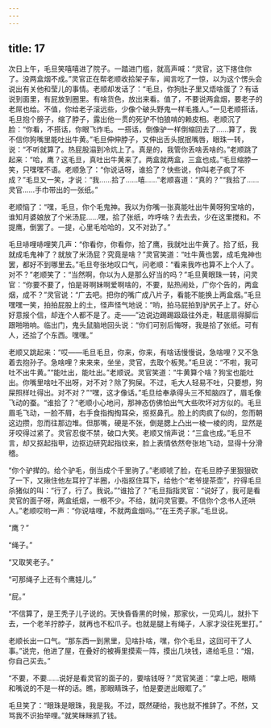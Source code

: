 ```yaml
---
---
---
```

title: 17
---



次日上午，毛旦笑嘻嘻进了院子。一踏进门槛，就高声喊：“灵官，这下揢住你了。没两盒烟不成。”灵官正在帮老顺收拾架子车，闻言吃了一惊，以为这个愣头会说出有关他和莹儿的事情。老顺却发话了：“毛旦，你狗肚子里又焐啥蛋了？有话说到面里，有屁放到圈里。有啥货色，放出来看。值了，不要说两盒烟，要老子的老屌也给。不值，你给老子滚远些，少像个破头野鬼一样毛搔人。”一见老顺搭话，毛旦抱个膀子，缩了脖子，露出他一贯的死驴不怕狼啃的赖皮相。老顺沉了脸：“你看，不搭话，你眼飞炸毛。一搭话，倒像驴一样倒缩回去了……算了，我不信你狗嘴里能吐出牛黄。”毛旦伸伸脖子，又伸出舌头抿抿嘴唇，眼珠一转，说：“不听就算了。热屁股溻到冷炕上了。真是的，我管你丢啥丢啥的。”老顺跳了起来：“哈，鹰？这毛旦，真吐出牛黄来了。两盒就两盒，三盒也成。”毛旦缩脖一笑，只嘿嘿不语。老顺急了：“你说话呀，谁拾了？快些说，你叫老子疯了不成？”毛旦又一笑，才说：“我……拾了……嘻……”老顺喜道：“真的？”“我拾了……灵官……手巾带出的一张纸。”

老顺恼了：“嘿，毛旦，你个毛鬼神。我以为你嘴一张真能吐出牛黄呀狗宝啥的，谁知月婆娘放了个米汤屁……嘿，拾了张纸，咋呼啥？去去去，少在这里搅和。不提鹰，倒罢了。一提，心里毛哈哈的，又不对劲了。”

毛旦哧哩哧哩笑几声：“你看你，你看你，拾了鹰，我就吐出牛黄了。拾了纸，我就成毛鬼神了？就放了米汤屁？究竟是啥？”灵官笑道：“吐牛黄也罢，成毛鬼神也罢，都好不到哪里去。”毛旦夸张地叹口气，问老顺：“看来我咋也算不上个人了。对不？”老顺笑了：“当然啊，你以为人是那么好当的吗？”毛旦黄眼珠一转，问灵官：“你要不要了，怕是哥啊妹啊爱啊啥的，不要，贴热闹处，广你个告的，两盒烟，成不？”灵官说：“广去吧。把你的嘴广成八片子，看能不能换上两盒烟。”毛旦嘿嘿一笑，拍拍屁股上的土，怪声怪气地说：“哟，拍马屁拍到驴尻子上了。好心好意报个信，却连个人都不是了。走——”边说边踢踢趿趿往外走，鞋底扇得脚后跟啪啪响。临出门，鬼头鼠脑地回头说：“你们可别后悔呀，我是拾了张纸。可有人，还拾了个东西。嘿嘿。”

老顺又跳起来：“哎——毛旦毛旦，你来，你来，有啥话慢慢说，急啥哩？又不急着去抱孙子。急啥哩？来来来，坐坐，灵官，去取个板凳。”毛旦说：“不啦，我可吐不出牛黄。”“能吐出，能吐出。”老顺说。灵官笑道：“牛黄算个啥？狗宝也能吐出。你嘴里啥吐不出呀，对不对？除了狗屎。不过，毛大人轻易不吐，只要想，狗屎照样吐得出。对不对？”“嘿，这才像话。”毛旦给奉承得头三不知脑四了，眉毛像飞动的蚕。“谁拾了？”老顺小心地问，那神态仿佛怕出气大些吹坏对方似的。毛旦眉毛飞动，一脸不屑，右手食指掏掏耳朵，抠抠鼻孔。脸上的肉疯了似的，忽而朝这边攒，忽而往那边堆。但那嘴，硬是不张，倒是腮上凸出一棱一棱的肉，显然是牙咬得过紧了。灵官忍俊不禁，破口大笑。老顺又悄声说：“三盒也成。”毛旦不言，却又抠起指甲，边抠边研究起指纹来，脸上表情依然夸张地飞动，显得十分滑稽。

“你个驴撵的。给个驴毛，倒当成个千里驹了。”老顺唬了脸，在毛旦脖子里狠狠砍了一下，又揪住他左耳拧了半圈，小指抠住耳下，给他个“老爷提茶壶”，拧得毛旦杀猪似的叫：“行了，行了。我说。”“谁拾了？”毛旦指指灵官：“说好了，我可是看灵官的面子呀，两盒纸烟，一根不少。不给，就问灵官要。不信你个念书人还哄人。”老顺哎哟一声：“你说啥哩，不就两盒烟吗。”“在王秃子家。”毛旦说。

“鹰？”

“绳子。”

“又取笑老子。”

“可那绳子上还有个鹰娃儿。”

“屁。”

“不信算了，是王秃子儿子说的。天快昏昏黑的时候，那家伙，一见鸡儿，就扑下去，一个老羊拧脖子，就再也不松爪子。也就是腿上有绳子，人家才没往死里打。”

老顺长出一口气。“那东西一到黑里，见啥扑啥，嘿，你个毛旦，这回可干了人事。”说完，他进了屋，在叠好的被褥里摸索一阵，摸出几块钱，递给毛旦：“烟，你自己买去。”

“不要，不要……说好是看灵官的面子的，要啥钱呀？”灵官笑道：“拿上吧，眼睛和嘴说的不是一样的话。瞧，那眼睛珠子，怕是要迸出眼眶了。”

毛旦笑了：“眼珠是眼珠，我是我。不过，既然硬给，我也就不推辞了。不然，又骂我不识抬举哩。”就笑眯眯抓了钱。